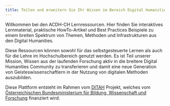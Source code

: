 ```yaml
---
title: Teilen und erweitern Sie Ihr Wissen im Bereich Digital Humanities
---
```


Willkommen bei den ACDH-CH Lernressourcen. Hier finden Sie interaktives Lernmaterial, praktische
HowTo-Artikel und Best Practices Beispiele zu einem breiten Spektrum von Themen, Methoden und
Infrastrukturen aus den Digital Humanities.

Diese Ressourcen können sowohl für das selbstgesteuerte Lernen als auch für die Lehre im
Hochschulbereich genutzt werden. Es ist Teil unserer Mission, Wissen aus der laufenden Forschung
aktiv in die breitere Digital Humanities Community zu transferieren und damit eine neue Generation
von Geisteswissenschaftlern in der Nutzung von digitalen Methoden auszubilden.

Diese Plattform entsteht im Rahmen vom [DITAH](https://www.ditah.at/) Projekt, welches
vom [Österreichischen Bundesministerium für Bildung, Wissenschaft und Forschung](https://www.bmbwf.gv.at/public.html) finanziert wird.
